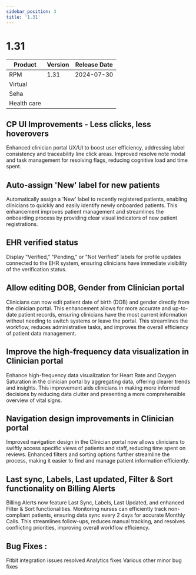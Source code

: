 ```yaml
---
sidebar_position: 3
title: '1.31'
---
```


# 1.31
| Product     | Version | Release Date |
|-------------|---------|--------------|
| RPM         | 1.31    | 2024-07-30   |
| Virtual     |         |              |
| Seha        |         |              |
| Health care |         |              |

## CP UI Improvements - Less clicks, less hoverovers
Enhanced clinician portal UX/UI to boost user efficiency, addressing label consistency and traceability line click areas.
Improved resolve note modal and task management for resolving flags, reducing cognitive load and time spent.

## Auto-assign 'New' label for new patients
Automatically assign a 'New' label to recently registered patients, enabling clinicians to quickly and easily identify newly onboarded patients. This enhancement improves patient management and streamlines the onboarding process by providing clear visual indicators of new patient registrations.

## EHR verified status
Display "Verified," "Pending," or "Not Verified" labels for profile updates connected to the EHR system, ensuring clinicians have immediate visibility of the verification status.  

## Allow editing DOB, Gender from Clinician portal
Clinicians can now edit patient date of birth (DOB) and gender directly from the clinician portal. This enhancement allows for more accurate and up-to-date patient records, ensuring clinicians have the most current information without needing to switch systems or leave the portal. This streamlines the workflow, reduces administrative tasks, and improves the overall efficiency of patient data management.

## Improve the high-frequency data visualization in Clinician portal
Enhance high-frequency data visualization for Heart Rate and Oxygen Saturation in the clinician portal by aggregating data, offering clearer trends and insights. This improvement aids clinicians in making more informed decisions by reducing data clutter and presenting a more comprehensible overview of vital signs.

## Navigation design improvements in Clinician portal
Improved navigation design in the Clinician portal now allows clinicians to swiftly access specific views of patients and staff, reducing time spent on reviews. Enhanced filters and sorting options further streamline the process, making it easier to find and manage patient information efficiently.

## Last sync, Labels, Last updated, Filter & Sort functionality on Billing Alerts
Billing Alerts now feature Last Sync, Labels, Last Updated, and enhanced Filter & Sort functionalities. Monitoring nurses can efficiently track non-compliant patients, ensuring data sync every 2 days for accurate Monthly Calls. This streamlines follow-ups, reduces manual tracking, and resolves conflicting priorities, improving overall workflow efficiency.

## Bug Fixes :

Fitbit integration issues resolved
Analytics fixes
Various other minor bug fixes 
